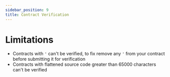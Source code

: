 ```yaml
---
sidebar_position: 9
title: Contract Verification
---
```


# Limitations

* Contracts with `'` can't be verified, to fix remove any `'` from your contract before submitting it for verification
* Contracts with flattened source code greater than 65000 characters can't be verified
